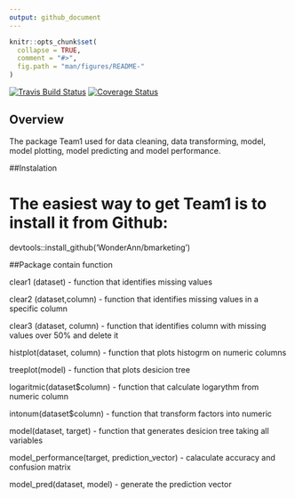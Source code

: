 ```yaml
---
output: github_document
---
```


<!-- README.md is generated from README.Rmd. Please edit that file -->

```r
knitr::opts_chunk$set(
  collapse = TRUE,
  comment = "#>",
  fig.path = "man/figures/README-"
)
```

[![Travis Build Status](https://travis-ci.org/Quantargo/bmarketing.svg?branch=master)](https://travis-ci.org/Quantargo/bmarketing)
[![Coverage Status](https://img.shields.io/codecov/c/github/Quantargo/bmarketing/master.svg)](https://codecov.io/github/Quantargo/bmarketing?branch=master)

## Overview

The package Team1 used for data cleaning, data transforming, model, model plotting, model predicting and model performance.

##Instalation

# The easiest way to get Team1 is to install it from Github:
devtools::install_github('WonderAnn/bmarketing')

##Package contain function

clear1 (dataset) - function that identifies missing values 

clear2 (dataset,column) - function that identifies missing values in a specific column

clear3 (dataset, column) - function that identifies column with missing values over 50% and delete it

histplot(dataset, column) - function that plots histogrm on numeric columns

treeplot(model) - function that plots desicion tree

logaritmic(dataset$column) - function that calculate logarythm from numeric column

intonum(dataset$column) - function that transform factors into numeric

model(dataset, target) - function that generates desicion tree taking all variables

model_performance(target, prediction_vector) - calaculate accuracy and confusion matrix

model_pred(dataset, model) - generate the prediction vector

<!-- TODO: Change README to make it more descriptive, add examples, etc. -->

